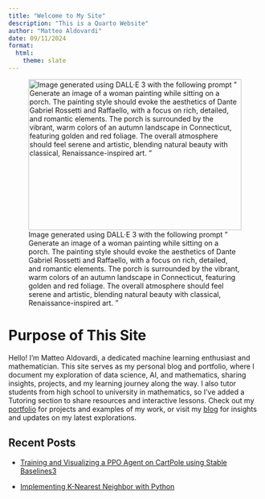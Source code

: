 ```yaml
---
title: "Welcome to My Site"
description: "This is a Quarto Website"
author: "Matteo Aldovardi"
date: 09/11/2024
format:
  html:
    theme: slate
---
```


::: {#headbar layout-ncol=1}
![Image generated using DALL·E 3 with the following prompt " Generate an image of a woman painting while sitting on a porch. The painting style should evoke the aesthetics of Dante Gabriel Rossetti and Raffaello, with a focus on rich, detailed, and romantic elements. The porch is surrounded by the vibrant, warm colors of an autumn landscape in Connecticut, featuring golden and red foliage. The overall atmosphere should feel serene and artistic, blending natural beauty with classical, Renaissance-inspired art. "](images/banner.jpeg){width=100% height=300px}
:::

# Purpose of This Site

Hello! I'm Matteo Aldovardi, a dedicated machine learning enthusiast and mathematician. This site serves as my personal blog and portfolio, where I document my exploration of data science, AI, and mathematics, sharing insights, projects, and my learning journey along the way. I also tutor students from high school to university in mathematics, so I've added a Tutoring section to share resources and interactive lessons. Check out my [portfolio](portfolio.qmd) for projects and examples of my work, or visit my [blog](blog/index.qmd) for insights and updates on my latest explorations.


## Recent Posts
  - [Training and Visualizing a PPO Agent on CartPole using Stable Baselines3](blog/post_18-09-24.qmd)

  - [Implementing K-Nearest Neighbor with Python](blog/post_11-09-24.qmd)